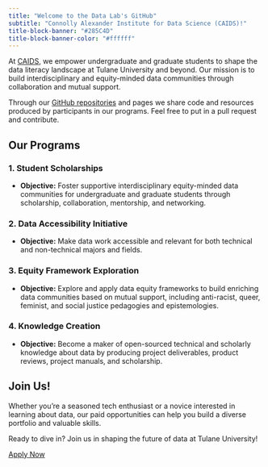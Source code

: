 ```yaml
---
title: "Welcome to the Data Lab's GitHub"
subtitle: "Connolly Alexander Institute for Data Science (CAIDS)!"
title-block-banner: "#285C4D"
title-block-banner-color: "#ffffff"
---
```


At [CAIDS](https://datainstitute.tulane.edu/), we empower undergraduate and graduate students to shape the data literacy landscape at Tulane University and beyond. Our mission is to build interdisciplinary and equity-minded data communities through collaboration and mutual support.


Through our [GitHub repositories](https://github.com/caids-datalab) and pages we share code and resources produced by participants in our programs. Feel free to put in a pull request and contribute.


## Our Programs

### 1. Student Scholarships
- **Objective:** Foster supportive interdisciplinary equity-minded data communities for undergraduate and graduate students through scholarship, collaboration, mentorship, and networking.
  
### 2. Data Accessibility Initiative
- **Objective:** Make data work accessible and relevant for both technical and non-technical majors and fields.
  
### 3. Equity Framework Exploration
- **Objective:** Explore and apply data equity frameworks to build enriching data communities based on mutual support, including anti-racist, queer, feminist, and social justice pedagogies and epistemologies.
  
### 4. Knowledge Creation
- **Objective:** Become a maker of open-sourced technical and scholarly knowledge about data by producing project deliverables, product reviews, project manuals, and scholarship.



## Join Us!

Whether you're a seasoned tech enthusiast or a novice interested in learning about data, our paid opportunities can help you build a diverse portfolio and valuable skills.

Ready to dive in? Join us in shaping the future of data at Tulane University!

[Apply Now](https://datainstitute.tulane.edu/data-lab)
